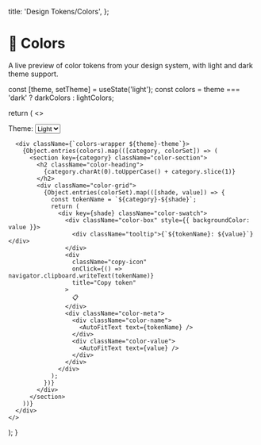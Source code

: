 


  title: 'Design Tokens/Colors',
};

# 🎨 Colors

A live preview of color tokens from your design system, with light and dark theme support.

  const [theme, setTheme] = useState('light');
  const colors = theme === 'dark' ? darkColors : lightColors;

return (
<>
<div className="theme-selector">
<label htmlFor="theme-select" className="theme-label">Theme:</label>
<select
id="theme-select"
value={theme}
onChange={(e) => setTheme(e.target.value)}
className="theme-dropdown" >
<option value="light">Light</option>
<option value="dark">Dark</option>
</select>
</div>

      <div className={`colors-wrapper ${theme}-theme`}>
        {Object.entries(colors).map(([category, colorSet]) => (
          <section key={category} className="color-section">
            <h2 className="color-heading">
              {category.charAt(0).toUpperCase() + category.slice(1)}
            </h2>
            <div className="color-grid">
              {Object.entries(colorSet).map(([shade, value]) => {
                const tokenName = `${category}-${shade}`;
                return (
                  <div key={shade} className="color-swatch">
                    <div className="color-box" style={{ backgroundColor: value }}>
                      <div className="tooltip">{`${tokenName}: ${value}`}</div>
                    </div>
                    <div
                      className="copy-icon"
                      onClick={() => navigator.clipboard.writeText(tokenName)}
                      title="Copy token"
                    >
                      📋
                    </div>
                    <div className="color-meta">
                      <div className="color-name">
                        <AutoFitText text={tokenName} />
                      </div>
                      <div className="color-value">
                        <AutoFitText text={value} />
                      </div>
                    </div>
                  </div>
                );
              })}
            </div>
          </section>
        ))}
      </div>
    </>

);
}

<ColorThemePreview />
